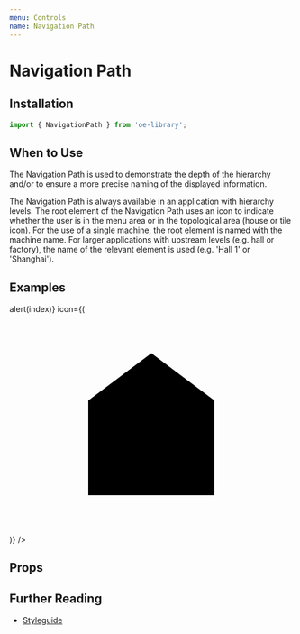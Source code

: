 ```yaml
---
menu: Controls
name: Navigation Path
---
```



# Navigation Path

## Installation

```jsx
import { NavigationPath } from 'oe-library';  
```

## When to Use

The Navigation Path is used to demonstrate the depth of the hierarchy and/or to
ensure a more precise naming of the displayed information.

The Navigation Path is always available in an application with hierarchy levels.
The root element of the Navigation Path uses an icon to indicate whether the
user is in the menu area or in the topological area (house or tile icon). For
the use of a single machine, the root element is named with the machine name.
For larger applications with upstream levels (e.g. hall or factory), the name of
the relevant element is used (e.g. 'Hall 1' or 'Shanghai').

## Examples


<Playground>
  <NavigationPath
        path={['Root', 'Level 1', 'Level 2', 'Level 3']}
        onClick={(index, source) => alert(index)}
        icon={(<svg viewBox="0 0 36 28"><path d="M10,23 L10,11 L18,5 L26,11 L26,23 Z" /></svg>)}
    />
</Playground>

## Props

<PropsTable of={NavigationPath} />

## Further Reading

* [Styleguide](http://poc-life-demo.oerlikontextile.com/styleguide/index.html#/UI%20Components/Navigation%20Path)
